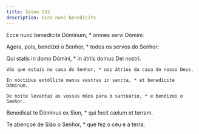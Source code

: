 ```yaml
---
title: Salmo 133
description: Ecce nunc benedicite
---
```


<div class="side-by-side not-content">

Ecce nunc benedícite Dóminum, * omnes servi Dómini:

Agora, pois, bendizei o Senhor, * todos os servos do Senhor:

Qui statis in domo Dómini, * in átriis domus Dei nostri.

    Vós que estais na casa do Senhor, * nos átrios da casa do nosso Deus.

    In nóctibus extóllite manus vestras in sancta, * et benedícite Dóminum.

    De noite levantai as vossas mãos para o santuário, * e bendizei o Senhor.

Benedícat te Dóminus ex Sion, * qui fecit cælum et terram.

Te abençoe de Sião o Senhor, * que fez o céu e a terra.

</div>
